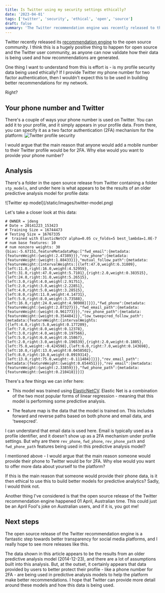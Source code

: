 ```yaml
---
title: Is Twitter using my security settings ethically?
date: '2023-04-01'
tags: ['twitter', 'security', 'ethical', 'open', 'source']
draft: false
summary: 'The Twitter recommendation engine was recently released to the open source community. I want to understand - is the platform using my security settings ethically?'
---
```


Twitter recently released its [recommendation engine](https://github.com/twitter/the-algorithm) to the open source community. I think this is a hugely positive thing to happen for open source and the Twitter user community, as anyone can now validate how their data is being used and how recommendations are generated.

One thing I want to understand from this is effort is - is my profile security data being used ethically? If I provide Twitter my phone number for two factor authentication, then I wouldn't expect this to be used in building better recommendations for my network.

Right?

## Your phone number and Twitter

There's a couple of ways your phone number is used on Twitter. You can add it to your profile, and it simply appears in your profile data. From there, you can specify it as a two factor authentication (2FA) mechanism for the platform:
<Zoom>
![Twitter profile security](/static/images/twitter-profile.png)
</Zoom>

I would argue that the main reason that anyone would add a mobile number to their Twitter profile would be for 2FA. Why else would you want to provide your phone number?

## Analysis

There's a folder in the open source release from Twitter containing a folder `stp_models`, and under here is what appears to be the results of an older predictive analysis model for profile data:

<Zoom>
![Twitter ep model](/static/images/twitter-model.png)
</Zoom>


Let's take a closer look at this data:
```
# OWNER = jdeng
# Date = 20141223_153423
# Training Size = 16744473
# Testing Size = 16767335
#  trained with ElasticNetCV alpha=0.05 cv_folds=5 best_lambda=1.0E-7
# num base features: 10
# num nonzero weights: 30
{bias:-5.67151,featureMetadataMap:["fwd_email":{metadata:{featureWeight:{weight:2.47389}}},"rev_phone":{metadata:{featureWeight:{weight:1.88433}}},"mutual_follow_path":{metadata:{featureWeight:{intervalWeights:[{left:47.0,weight:6.31809},{left:11.0,right:16.0,weight:4.52959},{left:31.0,right:47.0,weight:5.7101},{right:2.0,weight:0.383515},{left:24.0,right:31.0,weight:5.26515},{left:3.0,right:4.0,weight:2.91751},{left:2.0,right:3.0,weight:2.22851},{left:4.0,right:5.0,weight:3.28515},{left:8.0,right:11.0,weight:4.14731},{left:5.0,right:8.0,weight:3.73588},{left:16.0,right:24.0,weight:4.90908}]}}},"fwd_phone":{metadata:{featureWeight:{weight:2.07327}}},"fwd_email_path":{metadata:{featureWeight:{weight:0.961773}}},"rev_phone_path":{metadata:{featureWeight:{weight:0.354484}}},"low_tweepcred_follow_path":{metadata:{featureWeight:{intervalWeights:[{left:4.0,right:5.0,weight:0.177209},{left:7.0,right:8.0,weight:0.12378},{left:3.0,right:4.0,weight:0.197566},{left:5.0,right:6.0,weight:0.15867},{left:2.0,right:3.0,weight:0.196539},{right:2.0,weight:0.1805},{left:75.0,weight:-0.424598},{left:6.0,right:7.0,weight:0.143698},{left:10.0,right:13.0,weight:0.0458502},{left:8.0,right:10.0,weight:0.0919314},{left:13.0,right:75.0,weight:-0.111484}]}}},"rev_email_path":{metadata:{featureWeight:{weight:0.654451}}},"rev_email":{metadata:{featureWeight:{weight:2.33859}}},"fwd_phone_path":{metadata:{featureWeight:{weight:0.210418}}}]}
```

There's a few things we can infer here:
 
* This model was trained using [ElasticNetCV](https://scikit-learn.org/stable/modules/generated/sklearn.linear_model.ElasticNetCV.html). Elastic Net is a combination of the two most popular forms of linear regression - meaning that this model is performing some predictive analysis.

* The feature map is the data that the model is trained on. This includes forward and reverse paths based on both phone and email data, and 'tweepcred'.

I can understand that email data is used here. Email is typically used as a profile identifier, and it doesn't show up as a 2FA mechanism under profile settings. But why are there `rev_phone`, `fwd_phone`, `rev_phone_path` and `fwd_phone_path` features being used in this predictive analysis model?

I mentioned above - I would argue that the main reason someone would provide their phone to Twitter would be for 2FA. Why else would you want to offer more data about yourself to the platform? 

If this is the main reason that someone would provide their phone data, is it then ethical to use this to build better models for predictive analytics? Sadly, I would think not.

Another thing I've considered is that the open source release of the Twitter recommendation engine happened 01 April, Australian time. This could just be an April Fool's joke on Australian users, and if it is, you got me!

## Next steps

The open source release of the Twitter recommendation engine is a fantastic step towards better transparency for social media platforms, and I really hope to see more releases like this.

The data shown in this article appears to be the results from an older predictive analysis model (2014-12-23), and there are a lot of assumptions built into this analysis. But, at the outset, it certainly appears that data provided by users to better protect their profile - like a phone number for 2FA - are being used in predictive analysis models to help the platform make better recommendations. I hope that Twitter can provide more detail around these models and how this data is being used.